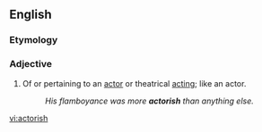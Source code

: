 ==English==
===Etymology===
{{suffix|actor|ish}}
===Adjective===
{{en-adj}}

# Of or pertaining to an [[actor]] or theatrical [[acting]]; like an actor.
#:''His flamboyance was more '''actorish''' than anything else.''

{{anagrams:en/achiorst}}
[[vi:actorish]]